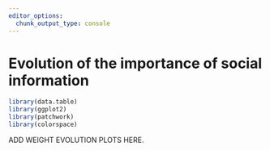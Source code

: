 ```yaml
---
editor_options: 
  chunk_output_type: console
---
```


# Evolution of the importance of social information

```r
library(data.table)
library(ggplot2)
library(patchwork)
library(colorspace)
```

ADD WEIGHT EVOLUTION PLOTS HERE.
